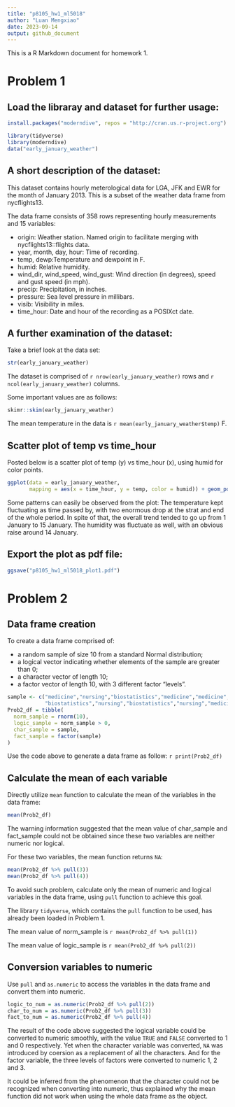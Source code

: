 ```yaml
---
title: "p8105_hw1_ml5018"
author: "Luan Mengxiao"
date: 2023-09-14
output: github_document
---
```


This is a R Markdown document for homework 1.

# Problem 1

## Load the libraray and dataset for further usage:

```r
install.packages("moderndive", repos = "http://cran.us.r-project.org")
```

```r
library(tidyverse)
library(moderndive)
data("early_january_weather")
```

## A short description of the dataset:

This dataset contains hourly meterological data for LGA, JFK and EWR for the month of January 2013. This is a subset of the weather data frame from nycflights13.

The data frame consists of 358 rows representing hourly measurements and 15 variables:

* origin: Weather station. Named origin to facilitate merging with nycflights13::flights data.
* year, month, day, hour: Time of recording.
* temp, dewp:Temperature and dewpoint in F.
* humid: Relative humidity.
* wind_dir, wind_speed, wind_gust: Wind direction (in degrees), speed and gust speed (in mph).
* precip: Precipitation, in inches.
* pressure: Sea level pressure in millibars.
* visib: Visibility in miles.
* time_hour: Date and hour of the recording as a POSIXct date.

## A further examination of the dataset:

Take a brief look at the data set:
```r
str(early_january_weather)
```

The dataset is comprised of `r nrow(early_january_weather)` rows and `r ncol(early_january_weather)` columns.

Some important values are as follows:

```r
skimr::skim(early_january_weather)
```

The mean temperature in the data is `r mean(early_january_weather$temp)` F.

## Scatter plot of temp vs time_hour

Posted below is a scatter plot of temp (y) vs time_hour (x), using humid for color points.

```r
ggplot(data = early_january_weather, 
       mapping = aes(x = time_hour, y = temp, color = humid)) + geom_point()
```

Some patterns can easily be observed from the plot: 
The temperature kept fluctuating as time passed by, with two enormous drop at the strat and end of the whole period. In spite of that, the overall trend tended to go up from 1 January to 15 January.
The humidity was fluctuate as well, with an obvious raise around 14 January.

## Export the plot as pdf file:

```r
ggsave("p8105_hw1_ml5018_plot1.pdf")
```

# Problem 2

## Data frame creation

To create a data frame comprised of:

* a random sample of size 10 from a standard Normal distribution;
* a logical vector indicating whether elements of the sample are greater than 0;
* a character vector of length 10;
* a factor vector of length 10, with 3 different factor “levels”.

```r
sample <- c("medicine","nursing","biostatistics","medicine","medicine",
            "biostatistics","nursing","biostatistics","nursing","medicine")
Prob2_df = tibble(
  norm_sample = rnorm(10),
  logic_sample = norm_sample > 0,
  char_sample = sample,
  fact_sample = factor(sample)
)
```

Use the code above to generate a data frame as follow:
`r print(Prob2_df)`

## Calculate the mean of each variable

Directly utilize `mean` function to calculate the mean of the variables in the data frame:

```r
mean(Prob2_df)
```

The warning information suggested that the mean value of char_sample and fact_sample could not be obtained since these two variables are neither numeric nor logical.

For these two variables, the mean function returns `NA`:

```r
mean(Prob2_df %>% pull(3))
mean(Prob2_df %>% pull(4))
```

To avoid such problem, calculate only the mean of numeric and logical variables in the data frame, using `pull` function to achieve this goal.

The library `tidyverse`, which contains the `pull` function to be used, has already been loaded in Problem 1.

The mean value of norm_sample is `r mean(Prob2_df %>% pull(1))`

The mean value of logic_sample is `r mean(Prob2_df %>% pull(2))`

## Conversion variables to numeric

Use `pull` and `as.numeric` to access the variables in the data frame and convert them into numeric.

```r
logic_to_num = as.numeric(Prob2_df %>% pull(2))
char_to_num = as.numeric(Prob2_df %>% pull(3))
fact_to_num = as.numeric(Prob2_df %>% pull(4))
```

The result of the code above suggested the logical variable could be converted to numeric smoothly, with the value `TRUE` and `FALSE` converted to 1 and 0 respectively.
Yet when the character variable was converted, `NA` was introduced by coersion as a replacement of all the characters.
And for the factor variable, the three levels of factors were converted to numeric 1, 2 and 3.

It could be inferred from the phenomenon that the character could not be recognized when converting into numeric, thus explained why the mean function did not work when using the whole data frame as the object.